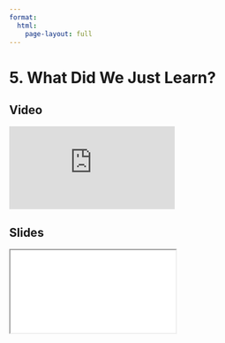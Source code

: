 ```yaml
---
format:
  html:
    page-layout: full
---
```


# 5. What Did We Just Learn?

::: {.panel-tabset .nav-pills}

## Video

<iframe
    class="video"
    src="https://www.youtube.com/embed/60rFrXhYL3c" 
    title="Module 2 Video - What Did We Just Learn?"
    frameborder="0"
    allow="accelerometer; autoplay; clipboard-write; encrypted-media; gyroscope; picture-in-picture"
    allowfullscreen
></iframe>

## Slides

<iframe
    class="slide-deck"
    src="slides/module2_end.html"
></iframe>

:::